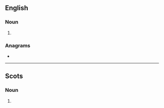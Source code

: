==English==

===Noun===
{{head|en|noun plural form}}

# {{plural of|yett|lang=en}}

===Anagrams===
* {{l|en|testy}}

----

==Scots==

===Noun===
{{head|sco|noun plural form}}

# {{plural of|yett|lang=sco}}